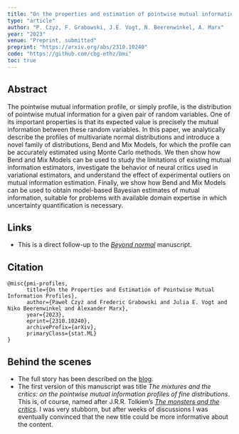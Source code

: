 ```yaml
---
title: "On the properties and estimation of pointwise mutual information profiles"
type: "article"
author: "P. Czyż, F. Grabowski, J.E. Vogt, N. Beerenwinkel, A. Marx"
year: "2023"
venue: "Preprint, submitted"
preprint: "https://arxiv.org/abs/2310.10240"
code: "https://github.com/cbg-ethz/bmi"
toc: true
---
```




## Abstract
The pointwise mutual information profile, or simply profile, is the distribution of pointwise mutual information for a given pair of random variables.
One of its important properties is that its expected value is precisely the mutual information between these random variables.
In this paper, we analytically describe the profiles of multivariate normal distributions and introduce a novel family of distributions, Bend and Mix Models, for which the profile can be accurately estimated using Monte Carlo methods.
We then show how Bend and Mix Models can be used to study the limitations of existing mutual information estimators, investigate the behavior of neural critics used in variational estimators, and understand the effect of experimental outliers on mutual information estimation.
Finally, we show how Bend and Mix Models can be used to obtain model-based Bayesian estimates of mutual information, suitable for problems with available domain expertise in which uncertainty quantification is necessary.


## Links

- This is a direct follow-up to the [*Beyond normal*](beyond-normal.qmd) manuscript.

## Citation
```
@misc{pmi-profiles,
      title={On the Properties and Estimation of Pointwise Mutual Information Profiles}, 
      author={Paweł Czyż and Frederic Grabowski and Julia E. Vogt and Niko Beerenwinkel and Alexander Marx},
      year={2023},
      eprint={2310.10240},
      archivePrefix={arXiv},
      primaryClass={stat.ML}
}
```

## Behind the scenes

- The full story has been described on the [blog](../posts/on-beyond-normal.qmd).
- The first version of this manuscript was title *The mixtures and the critics: on the pointwise mutual information profiles of fine distributions*. This is, of course, named after J.R.R. Tolkien's [*The monsters and the critics*](https://en.wikipedia.org/wiki/Beowulf:_The_Monsters_and_the_Critics). I was very stubborn, but after weeks of discussions I was eventually convinced that the new title could be more informative about the content.
